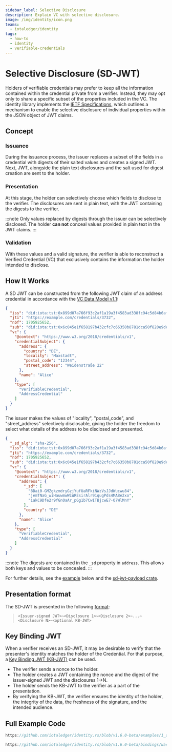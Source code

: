 ```yaml
---
sidebar_label: Selective Disclosure
description: Explain VC with selective disclosure.
image: /img/identity/icon.png
teams:
  - iotaledger/identity
tags:
  - how-to
  - identity
  - verifiable-credentials
---
```



# Selective Disclosure (SD-JWT)


Holders of verifiable credentials may prefer to keep all the information contained within the credential private from a verifier. Instead, they may opt only to share a specific subset of the properties included in the VC. The identity library implements the [IETF Specifications](https://www.ietf.org/archive/id/draft-ietf-oauth-selective-disclosure-jwt-07.html), which outlines a mechanism to enable the selective disclosure of individual properties within the JSON object of JWT claims.

## Concept

### Issuance

During the issuance process, the issuer replaces a subset of the fields in a credential with digests of their salted values and creates a signed JWT. Next, JWT, alongside the plain text disclosures and the salt used for digest creation are sent to the holder. 

### Presentation

At this stage, the holder can selectively choose which fields to disclose to the verifier. The disclosures are sent in plain text, with the JWT containing the digests to the verifier. 

:::note
Only values replaced by digests through the issuer can be selectively disclosed. The holder **can not** conceal values provided in plain text in the JWT claims.
:::


### Validation

With these values and a valid signature, the verifier is able to reconstruct a Verified Credential (VC) that exclusively contains the information the holder intended to disclose.

## How It Works

A SD JWT can be constructed from the following JWT claim of an address credential in accordance with the [VC Data Model v1.1](https://www.w3.org/TR/vc-data-model/#json-web-token):


```json
{
  "iss": "did:iota:tst:0x899d07a766f93c2af1a19a3f4583ad338fc94c5d84b6afcadf49b197e1cb693e",
  "jti": "https://example.com/credentials/3732",
  "nbf": 1705925652,
  "sub": "did:iota:tst:0x6c045e1f658197b432cfc7c66350b8781dca50f820e9de0fcdf0029b4b384355",
  "vc": {
    "@context": "https://www.w3.org/2018/credentials/v1",
    "credentialSubject": {
      "address": {
        "country": "DE",
        "locality": "Maxstadt",
        "postal_code": "12344",
        "street_address": "Weidenstraße 22"
      },
      "name": "Alice"
    },
    "type": [
      "VerifiableCredential",
      "AddressCredential"
    ]
  }
} 

```

The issuer makes the values of "locality", "postal_code", and "street_address" selectively disclosable, giving the holder the freedom to select what details of the address to be disclosed and presented.

```json
{
  "_sd_alg": "sha-256",
  "iss": "did:iota:tst:0x899d07a766f93c2af1a19a3f4583ad338fc94c5d84b6afcadf49b197e1cb693e",
  "jti": "https://example.com/credentials/3732",
  "nbf": 1705925652,
  "sub": "did:iota:tst:0x6c045e1f658197b432cfc7c66350b8781dca50f820e9de0fcdf0029b4b384355",
  "vc": {
    "@context": "https://www.w3.org/2018/credentials/v1",
    "credentialSubject": {
      "address": {
        "_sd": [
          "8Dai0-GMZgkzmdryGzjYufUaRFkiNWzVsJJdWucwu84",
          "jemTNaG_wiHauwmwWiWREsirAlr91qugPds4MA8e2xo",
          "iakC9Dfe2r9fGnOaAr_pGg1b7CwITBjcwE7-O7WlMnY"
        ],
        "country": "DE"
      },
      "name": "Alice"
    },
    "type": [
      "VerifiableCredential",
      "AddressCredential"
    ]
  }
}
```

:::note
The digests are contained in the `_sd` property in `address`. This allows both keys and values to be concealed.
:::

For further details, see the [example](#full-example-code) below and the [sd-jwt-payload crate](https://github.com/iotaledger/sd-jwt-payload).

## Presentation format

The SD-JWT is presented in the following [format](https://www.ietf.org/archive/id/draft-ietf-oauth-selective-disclosure-jwt-07.html#section-5):

> `<Issuer-signed JWT>~<Disclosure 1>~<Disclosure 2>~...~<Disclosure N>~<optional KB-JWT>`

## Key Binding JWT

When a verifier receives an SD-JWT, it may be desirable to verify that the presenter's identity matches the holder of the Credential. For that purpose, a [Key Binding JWT (KB-JWT)](https://www.ietf.org/archive/id/draft-ietf-oauth-selective-disclosure-jwt-07.html#section-4.3) can be used.


- The verifier sends a nonce to the holder.
- The holder creates a JWT containing the nonce and the digest of the issuer-signed JWT and the disclosures 1→N.
- The holder sends the KB-JWT to the verifier as a part of the presentation. 
- By verifying the KB-JWT, the verifier ensures the identity of the holder, the integrity of the data, the freshness of the signature, and the intended audience.



## Full Example Code

<Tabs groupId="language" queryString>
<TabItem value="rust" label="Rust">

```rust reference
https://github.com/iotaledger/identity.rs/blob/v1.6.0-beta/examples/1_advanced/7_sd_jwt.rs
```

</TabItem>
<TabItem value="typescript-node" label="Typescript (Node.js)">

```ts reference
https://github.com/iotaledger/identity.rs/blob/v1.6.0-beta/bindings/wasm/identity_wasm/examples/src/1_advanced/6_sd_jwt.ts
```

</TabItem>
</Tabs>
